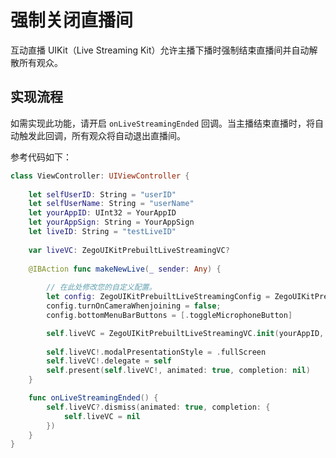 # 强制关闭直播间

互动直播 UIKit（Live Streaming Kit）允许主播下播时强制结束直播间并自动解散所有观众。

## 实现流程

如需实现此功能，请开启 `onLiveStreamingEnded` 回调。当主播结束直播时，将自动触发此回调，所有观众将自动退出直播间。

参考代码如下：

```swift
class ViewController: UIViewController {
    
    let selfUserID: String = "userID" 
    let selfUserName: String = "userName"
    let yourAppID: UInt32 = YourAppID
    let yourAppSign: String = YourAppSign
    let liveID: String = "testLiveID"
    
    var liveVC: ZegoUIKitPrebuiltLiveStreamingVC?
    
    @IBAction func makeNewLive(_ sender: Any) {
        
        // 在此处修改您的自定义配置。
        let config: ZegoUIKitPrebuiltLiveStreamingConfig = ZegoUIKitPrebuiltLiveStreamingConfig.host()
        config.turnOnCameraWhenjoining = false;
        config.bottomMenuBarButtons = [.toggleMicrophoneButton]

        self.liveVC = ZegoUIKitPrebuiltLiveStreamingVC.init(yourAppID, appSign: yourAppSign, userID: selfUserID, userName: self.selfUserName ?? "", liveID: liveID, config: config)
        
        self.liveVC!.modalPresentationStyle = .fullScreen
        self.liveVC!.delegate = self
        self.present(self.liveVC!, animated: true, completion: nil)
    }

    func onLiveStreamingEnded() {
        self.liveVC?.dismiss(animated: true, completion: {
            self.liveVC = nil
        })
    }
}
```
